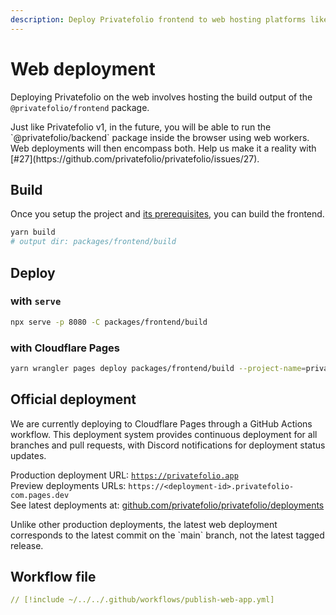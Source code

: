 ```yaml
---
description: Deploy Privatefolio frontend to web hosting platforms like Cloudflare Pages
---
```



# Web deployment

Deploying Privatefolio on the web involves hosting the build output of the `@privatefolio/frontend` package.

<Callout type="info">
  Just like Privatefolio v1, in the future, you will be able to run the `@privatefolio/backend` package inside the browser using web workers. Web deployments will then encompass both. Help us make it a reality with 
  [#27](https://github.com/privatefolio/privatefolio/issues/27).
</Callout>

## Build

Once you setup the project and [its prerequisites](./getting-started.md), you can build the frontend.

```bash
yarn build
# output dir: packages/frontend/build

```

## Deploy

### with `serve`

```bash
npx serve -p 8080 -C packages/frontend/build
```

### with Cloudflare Pages

```bash
yarn wrangler pages deploy packages/frontend/build --project-name=privatefolio
```

## Official deployment

We are currently deploying to Cloudflare Pages through a GitHub Actions workflow.
This deployment system provides continuous deployment for all branches and pull requests, with Discord notifications for deployment status updates.


Production deployment URL: [`https://privatefolio.app`](https://privatefolio.app) <br/>
Preview deployments URLs: `https://<deployment-id>.privatefolio-com.pages.dev` <br/>
See latest deployments at:
[github.com/privatefolio/privatefolio/deployments](https://github.com/privatefolio/privatefolio/deployments)

<Callout type="note">
  Unlike other production deployments, the latest web deployment corresponds to the latest commit on the `main` branch, not the latest tagged release.
</Callout>

## Workflow file

```yaml [.github/workflows/publish-web-app.yml]
// [!include ~/../../.github/workflows/publish-web-app.yml] 
``` 
